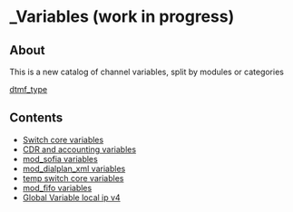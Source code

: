 
# \_Variables (work in progress) 

 

## About

This is a new catalog of channel variables, split by modules or categories

[dtmf\_type](https://freeswitch.org/confluence/pages/viewpage.action?pageId=16352300)

## Contents

* [Switch core variables](./-Variables-(work-in-progress)/Switch-core-variables_7766279.mdx#about)
* [CDR and accounting variables](./-Variables-(work-in-progress)/CDR-and-accounting-variables_7766283.mdx#--)
* [mod\_sofia variables](./-Variables-(work-in-progress)/mod_sofia-variables_7766287.mdx#about)
* [mod\_dialplan\_xml variables](./-Variables-(work-in-progress)/mod_dialplan_xml-variables_7766304.mdx#about)
* [temp switch core variables](./-Variables-(work-in-progress)/temp-switch-core-variables_9634944.mdx#comments)
* [mod\_fifo variables](./-Variables-(work-in-progress)/mod_fifo-variables_15696162.mdx#--)
* [Global Variable local ip v4](./-Variables-(work-in-progress)/Global-Variable-local-ip-v4_13173166.mdx#comments)


